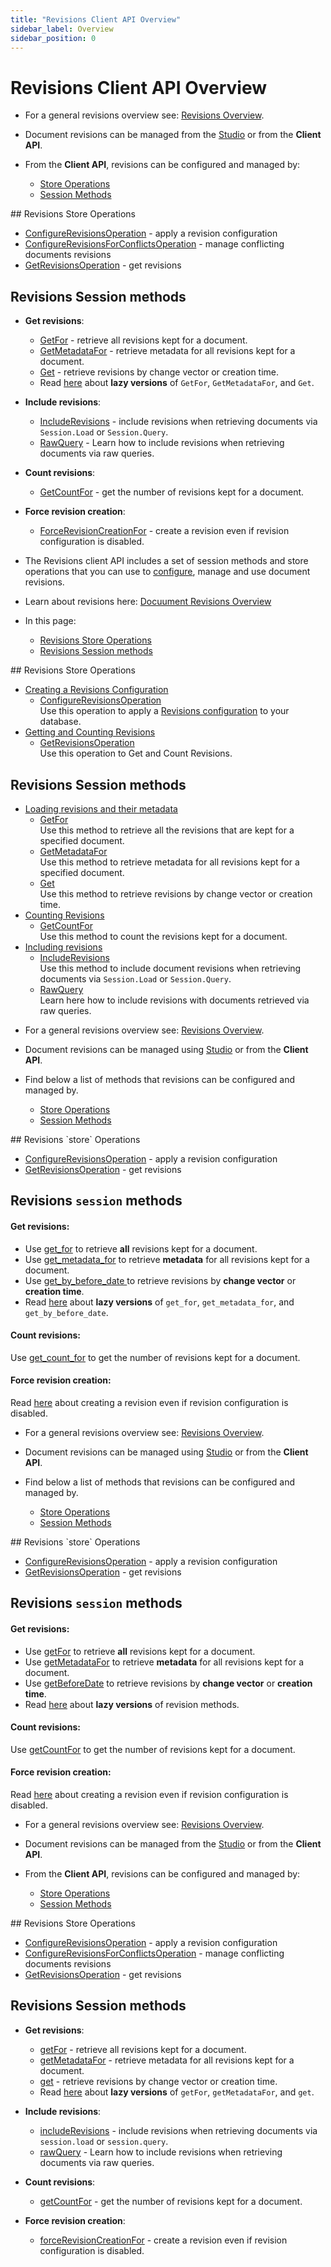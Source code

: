 ---
title: "Revisions Client API Overview"
sidebar_label: Overview
sidebar_position: 0
---




# Revisions Client API Overview
<LanguageSwitcher supportedLanguages={supportedLanguages} />
<LanguageContent language="csharp">

<Admonition type="note" title="Note">

* For a general revisions overview see: [Revisions Overview](../../../document-extensions/revisions/overview).  

* Document revisions can be managed from the [Studio](../../../studio/database/settings/document-revisions) or from the **Client API**.  

* From the **Client API**, revisions can be configured and managed by:  
    * [Store Operations](../../../document-extensions/revisions/client-api/overview#revisions-store-operations)  
    * [Session Methods](../../../document-extensions/revisions/client-api/overview#revisions-session-methods)  

</Admonition>
## Revisions Store Operations

* [ConfigureRevisionsOperation](../../../document-extensions/revisions/client-api/operations/configure-revisions) - apply a revision configuration
* [ConfigureRevisionsForConflictsOperation](../../../document-extensions/revisions/client-api/operations/conflict-revisions-configuration) - manage conflicting documents revisions
* [GetRevisionsOperation](../../../document-extensions/revisions/client-api/operations/get-revisions) - get revisions



## Revisions Session methods

* **Get revisions**:  

  * [GetFor](../../../document-extensions/revisions/client-api/session/loading#get-all-revisions) - retrieve all revisions kept for a document.
  * [GetMetadataFor](../../../document-extensions/revisions/client-api/session/loading#get-revisions-metadata) - retrieve metadata for all revisions kept for a document.
  * [Get](../../../document-extensions/revisions/client-api/session/loading#get-revisions-by-creation-time) - retrieve revisions by change vector or creation time.
  * Read [here](../../../client-api/session/how-to/perform-operations-lazily#getrevisions) about **lazy versions** of `GetFor`, `GetMetadataFor`, and `Get`.
* **Include revisions**:  

  * [IncludeRevisions](../../../document-extensions/revisions/client-api/session/including#section) - include revisions when retrieving documents via `Session.Load` or `Session.Query`.  
  * [RawQuery](../../../document-extensions/revisions/client-api/session/including#including-revisions-with-session.advanced.rawquery) - Learn how to include revisions when retrieving documents via raw queries.
* **Count revisions**:  

  * [GetCountFor](../../../document-extensions/revisions/client-api/session/counting#getcountfor) - get the number of revisions kept for a document.  
* **Force revision creation**:

    * [ForceRevisionCreationFor](../../../document-extensions/revisions/overview#force-revision-creation-via-api) - create a revision even if revision configuration is disabled.




</LanguageContent>
<LanguageContent language="java">

<Admonition type="note" title="Note">

* The Revisions client API includes a set of session methods and store operations 
  that you can use to [configure](../../../document-extensions/revisions/overview#revisions-configuration), 
  manage and use document revisions.  
* Learn about revisions here: [Docuument Revisions Overview](../../../document-extensions/revisions/overview)  

* In this page:  
  * [Revisions Store Operations](../../../document-extensions/revisions/client-api/overview#revisions-store-operations)  
  * [Revisions Session methods](../../../document-extensions/revisions/client-api/overview#revisions-session-methods)  

</Admonition>
## Revisions Store Operations

* [Creating a Revisions Configuration](../../../document-extensions/revisions/client-api/operations/configure-revisions)  
   * [ConfigureRevisionsOperation](../../../document-extensions/revisions/client-api/operations/configure-revisions#section)  
     Use this operation to apply a 
     [Revisions configuration](../../../document-extensions/revisions/overview#revisions-configuration) 
     to your database.  
* [Getting and Counting Revisions](../../../document-extensions/revisions/client-api/operations/get-revisions)  
   * [GetRevisionsOperation](../../../document-extensions/revisions/client-api/operations/get-revisions#getrevisionsoperation)  
     Use this operation to Get and Count Revisions.  



## Revisions Session methods

* [Loading revisions and their metadata](../../../document-extensions/revisions/client-api/session/loading)  
   * [GetFor](../../../document-extensions/revisions/client-api/session/loading#getfor)  
     Use this method to retrieve all the revisions that are kept for a specified document.  
   * [GetMetadataFor](../../../document-extensions/revisions/client-api/session/loading#getmetadatafor)  
     Use this method to retrieve metadata for all revisions kept for a specified document.  
   * [Get](../../../document-extensions/revisions/client-api/session/loading#get)  
     Use this method to retrieve revisions by change vector or creation time.  
* [Counting Revisions](../../../document-extensions/revisions/client-api/session/counting)  
   * [GetCountFor](../../../document-extensions/revisions/client-api/session/counting#getcountfor)  
     Use this method to count the revisions kept for a document.  
* [Including revisions](../../../document-extensions/revisions/client-api/session/including)  
   * [IncludeRevisions](../../../document-extensions/revisions/client-api/session/including#section)  
     Use this method to include document revisions when retrieving documents via `Session.Load` or `Session.Query`.  
   * [RawQuery](../../../document-extensions/revisions/client-api/session/including#including-revisions-with-session.advanced.rawquery)  
     Learn here how to include revisions with documents retrieved via raw queries.  




</LanguageContent>
<LanguageContent language="python">

<Admonition type="note" title="Note">

* For a general revisions overview see: [Revisions Overview](../../../document-extensions/revisions/overview).  

* Document revisions can be managed using [Studio](../../../studio/database/settings/document-revisions) or from the **Client API**.  

* Find below a list of methods that revisions can be configured and managed by.  
    * [Store Operations](../../../document-extensions/revisions/client-api/overview#revisions-store-operations)  
    * [Session Methods](../../../document-extensions/revisions/client-api/overview#revisions-session-methods)  

</Admonition>
## Revisions `store` Operations

* [ConfigureRevisionsOperation](../../../document-extensions/revisions/client-api/operations/configure-revisions) - apply a revision configuration
* [GetRevisionsOperation](../../../document-extensions/revisions/client-api/operations/get-revisions) - get revisions



## Revisions `session` methods

#### Get revisions:  

* Use [get_for](../../../document-extensions/revisions/client-api/session/loading#get-all-revisions) 
  to retrieve **all** revisions kept for a document.  
* Use [get_metadata_for](../../../document-extensions/revisions/client-api/session/loading#get-revisions-metadata) 
  to retrieve **metadata** for all revisions kept for a document.  
* Use [get_by_before_date ](../../../document-extensions/revisions/client-api/session/loading#get-revisions-by-creation-time) 
  to retrieve revisions by **change vector** or **creation time**.  
* Read [here](../../../client-api/session/how-to/perform-operations-lazily#getrevisions) 
  about **lazy versions** of `get_for`, `get_metadata_for`, and `get_by_before_date`.  
#### Count revisions:  

Use [get_count_for](../../../document-extensions/revisions/client-api/session/counting#getcountfor) 
to get the number of revisions kept for a document.  
#### Force revision creation:

Read [here](../../../document-extensions/revisions/overview#force-revision-creation-via-api) 
about creating a revision even if revision configuration is disabled.  




</LanguageContent>
<LanguageContent language="php">

<Admonition type="note" title="Note">

* For a general revisions overview see: [Revisions Overview](../../../document-extensions/revisions/overview).  

* Document revisions can be managed using [Studio](../../../studio/database/settings/document-revisions) or from the **Client API**.  

* Find below a list of methods that revisions can be configured and managed by.  
    * [Store Operations](../../../document-extensions/revisions/client-api/overview#revisions-store-operations)  
    * [Session Methods](../../../document-extensions/revisions/client-api/overview#revisions-session-methods)  

</Admonition>
## Revisions `store` Operations

* [ConfigureRevisionsOperation](../../../document-extensions/revisions/client-api/operations/configure-revisions) - apply a revision configuration
* [GetRevisionsOperation](../../../document-extensions/revisions/client-api/operations/get-revisions) - get revisions



## Revisions `session` methods

#### Get revisions:  

* Use [getFor](../../../document-extensions/revisions/client-api/session/loading#get-all-revisions) 
  to retrieve **all** revisions kept for a document.  
* Use [getMetadataFor](../../../document-extensions/revisions/client-api/session/loading#get-revisions-metadata) 
  to retrieve **metadata** for all revisions kept for a document.  
* Use [getBeforeDate](../../../document-extensions/revisions/client-api/session/loading#get-revisions-by-creation-time) 
  to retrieve revisions by **change vector** or **creation time**.  
* Read [here](../../../client-api/session/how-to/perform-operations-lazily#get-revisions) 
  about **lazy versions** of revision methods.  
#### Count revisions:  

Use [getCountFor](../../../document-extensions/revisions/client-api/session/counting#getcountfor) 
to get the number of revisions kept for a document.  
#### Force revision creation:

Read [here](../../../document-extensions/revisions/overview#force-revision-creation-via-api) 
about creating a revision even if revision configuration is disabled.  




</LanguageContent>
<LanguageContent language="nodejs">

<Admonition type="note" title="Note">

* For a general revisions overview see: [Revisions Overview](../../../document-extensions/revisions/overview).

* Document revisions can be managed from the [Studio](../../../studio/database/settings/document-revisions) or from the **Client API**.

* From the **Client API**, revisions can be configured and managed by:
    * [Store Operations](../../../document-extensions/revisions/client-api/overview#revisions-store-operations)
    * [Session Methods](../../../document-extensions/revisions/client-api/overview#revisions-session-methods)

</Admonition>
## Revisions Store Operations

* [ConfigureRevisionsOperation](../../../document-extensions/revisions/client-api/operations/configure-revisions) - apply a revision configuration
* [ConfigureRevisionsForConflictsOperation](../../../document-extensions/revisions/client-api/operations/conflict-revisions-configuration) - manage conflicting documents revisions
* [GetRevisionsOperation](../../../document-extensions/revisions/client-api/operations/get-revisions) - get revisions



## Revisions Session methods

* **Get revisions**:

    * [getFor](../../../document-extensions/revisions/client-api/session/loading#get-all-revisions) - retrieve all revisions kept for a document.
    * [getMetadataFor](../../../document-extensions/revisions/client-api/session/loading#get-revisions-metadata) - retrieve metadata for all revisions kept for a document.
    * [get](../../../document-extensions/revisions/client-api/session/loading#get-revisions-by-creation-time) - retrieve revisions by change vector or creation time.
    * Read [here](../../../client-api/session/how-to/perform-operations-lazily#getrevisions) about **lazy versions** of `getFor`, `getMetadataFor`, and `get`.
* **Include revisions**:

    * [includeRevisions](../../../document-extensions/revisions/client-api/session/including#section) - include revisions when retrieving documents via `session.load` or `session.query`.
    * [rawQuery](../../../document-extensions/revisions/client-api/session/including#including-revisions-with-session.advanced.rawquery) - Learn how to include revisions when retrieving documents via raw queries.
* **Count revisions**:

    * [getCountFor](../../../document-extensions/revisions/client-api/session/counting#getcountfor) - get the number of revisions kept for a document.
* **Force revision creation**:

    * [forceRevisionCreationFor](../../../document-extensions/revisions/overview#force-revision-creation-via-api) - create a revision even if revision configuration is disabled.




</LanguageContent>